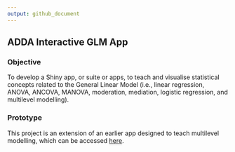 ```yaml
---
output: github_document
---
```


## ADDA Interactive GLM App

### Objective
To develop a Shiny app, or suite or apps, to teach and visualise statistical concepts related to the General Linear Model (i.e., linear regression, ANOVA, ANCOVA, MANOVA, moderation, mediation, logistic regression, and multilevel modelling). 

### Prototype
This project is an extension of an earlier app designed to teach multilevel modelling, which can be accessed [here](https://dvanos.shinyapps.io/mlmexplorer/).